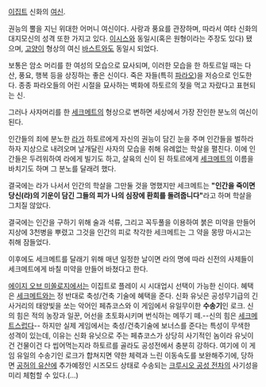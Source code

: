 [[이집트]] 신화의 [[여신]].

권능의 뿔을 지닌 위대한 어머니 여신이다. 사랑과 풍요를 관장하며, 따라서 여타 신화의 대지모신의 성격 또한 가지고 있다. [[이시스]]와 동일시(혹은 원형이라는 주장도 있다) 됐으며, [[고양이]] 형상의 여신 [[바스트]]와도 동일시 되었다. 

보통은 암소 머리를 한 여성의 모습으로 묘사되며, 이러한 모습을 한 하토르일 때는 다산, 풍요, 행복 등을 상징하는 좋은 신이다. 죽은 자들(특히 [[파라오]])을 저승으로 인도한다. 종종 파라오들의 어린 시절을 묘사하는 벽화에 하토르의 젖을 먹고 자랐다고 표현되는 신.

그러나 사자머리를 한 [[세크메트]]의 형상으로 변하면 세상에서 가장 잔인한 분노의 여신이 된다.

인간들의 죄에 분노한 [[라]]가 하토르에게 자신의 권능이 담긴 눈을 주며 인간들을 벌하라 하자 지상으로 내려오며 날개달린 사자의 모습을 취해 유례없는 학살을 펼친다. 이에 인간들은 두려워하여 라에게 빌기도 하고, 살육의 신이 된 하토르에게 [[세크메트]]의 이름을 바치기도 하며 그 분노를 달래려 했다. 

결국에는 라가 나서서 인간의 학살을 그만둘 것을 명했지만 세크메트는 '''"인간을 죽이면 당신(라)의 기운이 담긴 그들의 피가 나의 심장에 환희를 돌려줍니다"'''라고 하며 학살을 그치질 않았다.

결국에는 인간을 구하기 위해 술과 석류, 그리고 꼭두풀을 이용하여 붉은 미약을 만들어 지상에 3천병을 뿌렸고 그것을 인간의 피로 착각한 세크메트는 그 약을 몽땅 마시고는 취해 잠들었다.

이후에도 세크메트를 달래기 위해 매년 일정한 날이면 라의 명에 따라 신전의 사제들이 세크메트에게 바칠 미약을 만들어 바쳤다고 한다.

[[에이지 오브 미쏠로지]]에서는 이집트로 플레이 시 시대업시 선택이 가능한 신이다. 혜택은 [[세크메트]]와는 정 반대로 축성/건축 기술에 혜택을 준다. 신화 유닛은 공성무기급의 긴 사거리의 태양빛을 쏘는 악어인 페츄코스와 이 게임에서 유일무이한 '''수송기'''인 로크. 신의 힘은 적의 농장과 일꾼, 어선을 초토화시키며 번식하는 메뚜기 떼.--신의 힘은 [[세크메트]]스럽다-- 하지만 실제 게임에서는 축성/건축기술에 보너스를 준다는 특성이 무색한 성격이 있는데, 이유는 신화 유닛으로 주는 페츄코스가 상당히 사기적인 놈이라 유닛이건 건물이건 다 씹어먹는지라 하토르를 골라도 공성전에서 충분히 강하다. 여기에 이 게임 유일의 수송기인 로크가 합쳐지면 약한 체력과 느린 이동속도를 보완해주기에, 당하면 [[공허의 유산]]에 추가예정인 시즈모드 상태로 수송되는 [[크루시오 공성 전차]]의 사기성을 미리 체험할 수 있다.(...)
